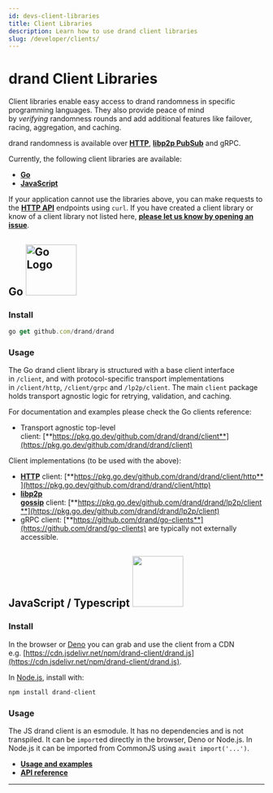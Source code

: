 ```yaml
---
id: devs-client-libraries
title: Client Libraries
description: Learn how to use drand client libraries
slug: /developer/clients/
---
```


# drand Client Libraries

Client libraries enable easy access to drand randomness in specific programming languages. They also provide peace of mind by *verifying* randomness rounds and add additional features like failover, racing, aggregation, and caching.

drand randomness is available over [**HTTP**](./06-HTTP-API.md), [**libp2p PubSub**](./04-PubSub_Network_Integration.md) and gRPC.

Currently, the following client libraries are available:

- [**Go**](https://github.com/drand/drand)
- [**JavaScript**](https://github.com/drand/drand-client)

If your application cannot use the libraries above, you can make requests to the [**HTTP API**](./06-HTTP-API.md) endpoints using `curl`. If you have created a client library or know of a client library not listed here, [**please let us know by opening an issue**](https://github.com/drand/website/issues/new).

## <span class="visually-hidden">Go</span> <img src={GoLogo} alt="Go Logo" width="100" />

### **Install**

```jsx
go get github.com/drand/drand
```

### **Usage**

The Go drand client library is structured with a base client interface in `/client`, and with protocol-specific transport implementations in `/client/http`, `/client/grpc` and `/lp2p/client`. The main `client` package holds transport agnostic logic for retrying, validation, and caching.

For documentation and examples please check the Go clients reference:

- Transport agnostic top-level client: [**https://pkg.go.dev/github.com/drand/drand/client**](https://pkg.go.dev/github.com/drand/drand/client)

Client implementations (to be used with the above):

- [**HTTP**](./06-HTTP-API.md) client: [**https://pkg.go.dev/github.com/drand/drand/client/http**](https://pkg.go.dev/github.com/drand/drand/client/http)
- [**libp2p gossip**](./04-PubSub_Network_Integration.md) client: [**https://pkg.go.dev/github.com/drand/drand/lp2p/client**](https://pkg.go.dev/github.com/drand/drand/lp2p/client)
- gRPC client: [**https://github.com/drand/go-clients**](https://github.com/drand/go-clients) are typically not externally accessible.

## <span class="visually-hidden">JavaScript / Typescript</span> <img src={JsLogo} width="100" />


### **Install**

In the browser or [Deno](https://deno.land/) you can grab and use the client from a CDN e.g. [https://cdn.jsdelivr.net/npm/drand-client/drand.js](https://cdn.jsdelivr.net/npm/drand-client/drand.js).

In [Node.js](https://nodejs.org/), install with:

```jsx
npm install drand-client
```

### **Usage**

The JS drand client is an esmodule. It has no dependencies and is not transpiled. It can be `import`ed directly in the browser, Deno or Node.js. In Node.js it can be imported from CommonJS using `await import('...')`.

- [**Usage and examples**](https://github.com/drand/drand-client#usage)
- [**API reference**](https://github.com/drand/drand-client#api)

---
